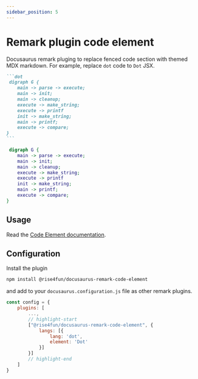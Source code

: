 ```yaml
---
sidebar_position: 5
---
```


# Remark plugin code element

Docusaurus remark pluging to replace fenced code section with themed MDX markdown.
For example, replace `dot` code to `Dot` JSX.

````markdown
```dot
 digraph G {
    main -> parse -> execute;
    main -> init;
    main -> cleanup;
    execute -> make_string;
    execute -> printf
    init -> make_string;
    main -> printf;
    execute -> compare;
}
```
````

<BrowserWindow>

```dot
 digraph G {
    main -> parse -> execute;
    main -> init;
    main -> cleanup;
    execute -> make_string;
    execute -> printf
    init -> make_string;
    main -> printf;
    execute -> compare;
}
```

</BrowserWindow>

## Usage

Read the [Code Element documentation](/docs/markdown-features/code-element).

## Configuration

Install the plugin

```bash npm2yarn
npm install @rise4fun/docusaurus-remark-code-element
```

and add to your `docusaurus.configuration.js` file as other remark plugins.

```js
const config = {
    plugins: [
        ...,
        // highlight-start
        ["@rise4fun/docusaurus-remark-code-element", {
            langs: [{
                lang: 'dot',
                element: 'Dot'
            }]
        }]
        // highlight-end
    ]
}
```
